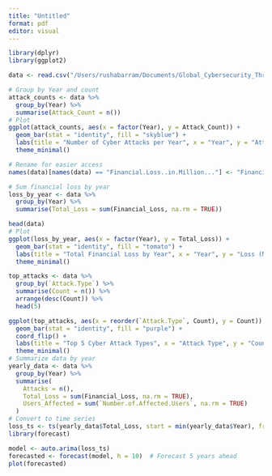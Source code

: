 ```yaml
---
title: "Untitled"
format: pdf
editor: visual
---
```


```r
library(dplyr)
library(ggplot2)

data <- read.csv("/Users/rushabarram/Documents/Global_Cybersecurity_Threats_2015-2024.csv")

# Group by Year and count
attack_counts <- data %>%
  group_by(Year) %>%
  summarise(Attack_Count = n())
# Plot
ggplot(attack_counts, aes(x = factor(Year), y = Attack_Count)) +
  geom_bar(stat = "identity", fill = "skyblue") +
  labs(title = "Number of Cyber Attacks per Year", x = "Year", y = "Attack Count") +
  theme_minimal()

# Rename for easier access
names(data)[names(data) == "Financial.Loss..in.Million..."] <- "Financial_Loss"

# Sum financial loss by year
loss_by_year <- data %>%
  group_by(Year) %>%
  summarise(Total_Loss = sum(Financial_Loss, na.rm = TRUE))

head(data)
# Plot
ggplot(loss_by_year, aes(x = factor(Year), y = Total_Loss)) +
  geom_bar(stat = "identity", fill = "tomato") +
  labs(title = "Total Financial Loss by Year", x = "Year", y = "Loss (Million $)") +
  theme_minimal()

top_attacks <- data %>%
  group_by(`Attack.Type`) %>%
  summarise(Count = n()) %>%
  arrange(desc(Count)) %>%
  head(5)

ggplot(top_attacks, aes(x = reorder(`Attack.Type`, Count), y = Count)) +
  geom_bar(stat = "identity", fill = "purple") +
  coord_flip() +
  labs(title = "Top 5 Cyber Attack Types", x = "Attack Type", y = "Count") +
  theme_minimal()
# Summarize data by year
yearly_data <- data %>%
  group_by(Year) %>%
  summarise(
    Attacks = n(),
    Total_Loss = sum(Financial_Loss, na.rm = TRUE),
    Users_Affected = sum(`Number.of.Affected.Users`, na.rm = TRUE)
  )
# Convert to time series
loss_ts <- ts(yearly_data$Total_Loss, start = min(yearly_data$Year), frequency = 1)
library(forecast)

model <- auto.arima(loss_ts)
forecasted <- forecast(model, h = 10)  # Forecast 5 years ahead
plot(forecasted)

```